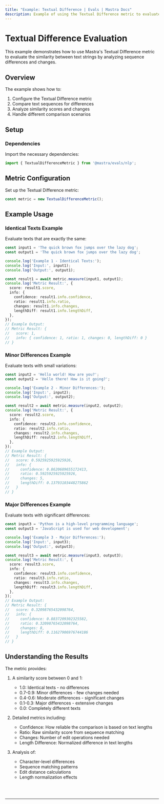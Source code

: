 ```yaml
---
title: "Example: Textual Difference | Evals | Mastra Docs"
description: Example of using the Textual Difference metric to evaluate similarity between text strings by analyzing sequence differences and changes.
---
```



# Textual Difference Evaluation

This example demonstrates how to use Mastra's Textual Difference metric to evaluate the similarity between text strings by analyzing sequence differences and changes.

## Overview

The example shows how to:

1. Configure the Textual Difference metric
2. Compare text sequences for differences
3. Analyze similarity scores and changes
4. Handle different comparison scenarios

## Setup

### Dependencies

Import the necessary dependencies:

```typescript copy showLineNumbers filename="src/index.ts"
import { TextualDifferenceMetric } from '@mastra/evals/nlp';
```

## Metric Configuration

Set up the Textual Difference metric:

```typescript copy showLineNumbers{4} filename="src/index.ts"
const metric = new TextualDifferenceMetric();
```

## Example Usage

### Identical Texts Example

Evaluate texts that are exactly the same:

```typescript copy showLineNumbers{7} filename="src/index.ts"
const input1 = 'The quick brown fox jumps over the lazy dog';
const output1 = 'The quick brown fox jumps over the lazy dog';

console.log('Example 1 - Identical Texts:');
console.log('Input:', input1);
console.log('Output:', output1);

const result1 = await metric.measure(input1, output1);
console.log('Metric Result:', {
  score: result1.score,
  info: {
    confidence: result1.info.confidence,
    ratio: result1.info.ratio,
    changes: result1.info.changes,
    lengthDiff: result1.info.lengthDiff,
  },
});
// Example Output:
// Metric Result: {
//   score: 1,
//   info: { confidence: 1, ratio: 1, changes: 0, lengthDiff: 0 }
// }
```

### Minor Differences Example

Evaluate texts with small variations:

```typescript copy showLineNumbers{26} filename="src/index.ts"
const input2 = 'Hello world! How are you?';
const output2 = 'Hello there! How is it going?';

console.log('Example 2 - Minor Differences:');
console.log('Input:', input2);
console.log('Output:', output2);

const result2 = await metric.measure(input2, output2);
console.log('Metric Result:', {
  score: result2.score,
  info: {
    confidence: result2.info.confidence,
    ratio: result2.info.ratio,
    changes: result2.info.changes,
    lengthDiff: result2.info.lengthDiff,
  },
});
// Example Output:
// Metric Result: {
//   score: 0.5925925925925926,
//   info: {
//     confidence: 0.8620689655172413,
//     ratio: 0.5925925925925926,
//     changes: 5,
//     lengthDiff: 0.13793103448275862
//   }
// }
```

### Major Differences Example

Evaluate texts with significant differences:

```typescript copy showLineNumbers{45} filename="src/index.ts"
const input3 = 'Python is a high-level programming language';
const output3 = 'JavaScript is used for web development';

console.log('Example 3 - Major Differences:');
console.log('Input:', input3);
console.log('Output:', output3);

const result3 = await metric.measure(input3, output3);
console.log('Metric Result:', {
  score: result3.score,
  info: {
    confidence: result3.info.confidence,
    ratio: result3.info.ratio,
    changes: result3.info.changes,
    lengthDiff: result3.info.lengthDiff,
  },
});
// Example Output:
// Metric Result: {
//   score: 0.32098765432098764,
//   info: {
//     confidence: 0.8837209302325582,
//     ratio: 0.32098765432098764,
//     changes: 8,
//     lengthDiff: 0.11627906976744186
//   }
// }
```

## Understanding the Results

The metric provides:

1. A similarity score between 0 and 1:
   - 1.0: Identical texts - no differences
   - 0.7-0.9: Minor differences - few changes needed
   - 0.4-0.6: Moderate differences - significant changes
   - 0.1-0.3: Major differences - extensive changes
   - 0.0: Completely different texts

2. Detailed metrics including:
   - Confidence: How reliable the comparison is based on text lengths
   - Ratio: Raw similarity score from sequence matching
   - Changes: Number of edit operations needed
   - Length Difference: Normalized difference in text lengths

3. Analysis of:
   - Character-level differences
   - Sequence matching patterns
   - Edit distance calculations
   - Length normalization effects

<br />
<br />
<hr className="dark:border-[#404040] border-gray-300" />
<br />
<br />
<GithubLink
  link={
    "https://github.com/mastra-ai/mastra/blob/main/examples/basics/evals/textual-difference"
  }
/> 